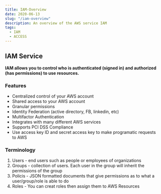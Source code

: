 ```yaml
---
title: IAM-Overview
date: 2020-06-13
slug: "/iam-overview"
description: An overview of the AWS service IAM
tags:
  - IAM
  - ACCESS
---
```


## IAM Service
**IAM allows you to control who is authenticated (signed in) and authorized (has permissions) to use resources.**

### Features
- Centralized control of your AWS account
- Shared access to your AWS account
- Granular permissions
- Identity Federation (active directory, FB, linkedin, etc)
- Multifactor Authentication
- Integrates with many different AWS services
- Supports PCI DSS Compliance
- Use access key ID and secret access key to make programatic requests to AWS

### Terminology
1. Users - end users such as people or employees of organizations
2. Groups - collection of users. Each user in the group will inherit the permissions of the group
3. Policis - JSON formatted documents that give permissions as to what a user/group/role is able to do
4. Roles - You can creat roles then assign them to AWS Resources